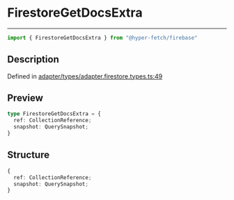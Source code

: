 

# FirestoreGetDocsExtra

<div class="api-docs__separator" data-reactroot="">

---

</div><div class="api-docs__import" data-reactroot="">

```ts
import { FirestoreGetDocsExtra } from "@hyper-fetch/firebase"
```

</div><div class="api-docs__section">

## Description

</div><div class="api-docs__description"><span class="api-docs__do-not-parse">



</span></div><p class="api-docs__definition">

Defined in [adapter/types/adapter.firestore.types.ts:49](https://github.com/BetterTyped/hyper-fetch/blob/c3e2c45/packages/adapter-firebase/src/adapter/types/adapter.firestore.types.ts#L49)

</p><div class="api-docs__section">

## Preview

</div><div class="api-docs__preview type">

```ts
type FirestoreGetDocsExtra = {
  ref: CollectionReference; 
  snapshot: QuerySnapshot; 
}
```

</div><div class="api-docs__section">

## Structure

</div><div class="api-docs__returns">

```ts
{
  ref: CollectionReference;
  snapshot: QuerySnapshot;
}
```

</div>